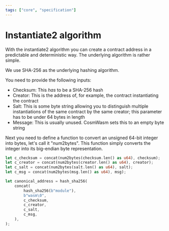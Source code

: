 ```yaml
---
tags: ["core", "specification"]
---
```


# Instantiate2 algorithm

With the instantiate2 algorithm you can create a contract address in a
predictable and deterministic way. The underlying algorithm is rather simple.

We use SHA-256 as the underlying hashing algorithm.

You need to provide the following inputs:

- Checksum: This _has_ to be a SHA-256 hash
- Creator: This is the address of, for example, the contract instantiating the
  contract
- Salt: This is some byte string allowing you to distinguish multiple
  instantiations of the same contract by the same creator; this parameter has to
  be under 64 bytes in length
- Message: This is usually unused. CosmWasm sets this to an empty byte string

Next you need to define a function to convert an unsigned 64-bit integer into
bytes, let's call it "num2bytes". This function simply converts the integer into
its big-endian byte representation.

```rust filename="instantiate2.rs"
let c_checksum = concat(num2bytes(checksum.len() as u64), checksum);
let c_creator = concat(num2bytes(creator.len() as u64), creator);
let c_salt = concat(num2bytes(salt.len() as u64), salt);
let c_msg = concat(num2bytes(msg.len() as u64), msg);

let canonical_address = hash_sha256(
    concat(
        hash_sha256(b"module"),
        b"wasm\0",
        c_checksum,
        c_creator,
        c_salt,
        c_msg,
    ),
);
```
